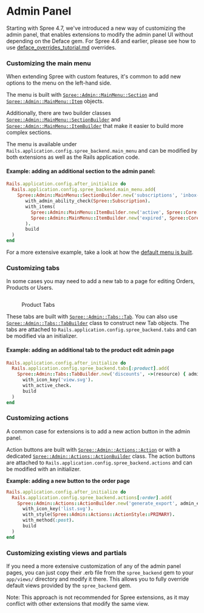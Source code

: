 # Admin Panel

Starting with Spree 4.7, we've introduced a new way of customizing the admin panel, that enables extensions to modify the admin panel UI without depending on the Deface gem. For Spree 4.6 and earlier, please see how to use [deface\_overrides\_tutorial.md](../advanced/deface\_overrides\_tutorial.md "mention") overrides.

### Customizing the main menu

When extending Spree with custom features, it's common to add new options to the menu on the left-hand side.&#x20;

The menu is built with [`Spree::Admin::MainMenu::Section`](https://github.com/spree/spree\_backend/blob/main/app/models/spree/admin/main\_menu/section.rb) and [`Spree::Admin::MainMenu::Item`](https://github.com/spree/spree\_backend/blob/main/app/models/spree/admin/main\_menu/item.rb) objects.&#x20;

Additionally, there are two builder classes [`Spree::Admin::MainMenu::SectionBuilder`](https://github.com/spree/spree\_backend/blob/main/app/models/spree/admin/main\_menu/section\_builder.rb) and [`Spree::Admin::MainMenu::ItemBuilder`](https://github.com/spree/spree\_backend/blob/main/app/models/spree/admin/main\_menu/item\_builder.rb) that make it easier to build more complex sections.

The menu is available under `Rails.application.config.spree_backend.main_menu` and can be modified by both extensions as well as the Rails application code.

#### Example: adding an additional section to the admin panel:

```ruby
Rails.application.config.after_initialize do
  Rails.application.config.spree_backend.main_menu.add(
    Spree::Admin::MainMenu::SectionBuilder.new('subscriptions', 'inbox-fill.svg').
       with_admin_ability_check(Spree::Subscription).
       with_items(
         Spree::Admin::MainMenu::ItemBuilder.new('active', Spree::Core::Engine.routes.url_helpers.admin_active_subsciptions_path).build,
         Spree::Admin::MainMenu::ItemBuilder.new('expired', Spree::Core::Engine.routes.url_helpers.admin_expired_subsciptions_path).build
       ).
       build
  )
end
```

For a more extensive example, take a look at how the [default menu is built](https://github.com/spree/spree\_backend/blob/main/app/models/spree/admin/main\_menu/default\_configuration\_builder.rb).

### Customizing tabs

In some cases you may need to add a new tab to a page for editing Orders, Products or Users.

<figure><img src="../.gitbook/assets/Screenshot 2023-10-31 at 18.57.13.png" alt=""><figcaption><p>Product Tabs</p></figcaption></figure>

These tabs are built with [`Spree::Admin::Tabs::Tab`](https://github.com/spree/spree\_backend/blob/main/app/models/spree/admin/tabs/tab.rb). You can also use [`Spree::Admin::Tabs::TabBuilder`](https://github.com/spree/spree\_backend/blob/main/app/models/spree/admin/tabs/tab\_builder.rb) class to construct new Tab objects. The tabs are attached to `Rails.application.config.spree_backend.tabs` and can be modified via an initializer.

#### Example: adding an additional tab to the product edit admin page

```ruby
Rails.application.config.after_initialize do
  Rails.application.config.spree_backend.tabs[:product].add(
    Spree::Admin::Tabs::TabBuilder.new('discounts', ->(resource) { admin_product_discounts_path(product) }).
      with_icon_key('view.svg').
      with_active_check.
      build
  )
end
```

### Customizing actions

A common case for extensions is to add a new action button in the admin panel.&#x20;

Action buttons are built with [`Spree::Admin::Actions::Action`](https://github.com/spree/spree\_backend/blob/main/app/models/spree/admin/actions/action.rb) or with a dedicated [`Spree::Admin::Actions::ActionBuilder`](https://github.com/spree/spree\_backend/blob/main/app/models/spree/admin/actions/action\_builder.rb) class. The action buttons are attached to `Rails.application.config.spree_backend.actions` and can be modified with an initializer.

**Example: adding a new button to the order page**

```ruby
Rails.application.config.after_initialize do
  Rails.application.config.spree_backend.actions[:order].add(
    Spree::Admin::Actions::ActionBuilder.new('generate_export', admin_export_orders_path).
      with_icon_key('list.svg').
      with_style(Spree::Admin::Actions::ActionStyle::PRIMARY).
      with_method(:post).
      build
  )
end
```

### Customizing existing views and partials

If you need a more extensive customization of any of the admin panel pages, you can just copy their .erb file from the `spree_backend` gem to your `app/views/` directory and modify it there. This allows you to fully override default views provided by the `spree_backend` gem.

<Note>
  Note: This approach is not recommended for Spree extensions, as it may conflict with other extensions that modify the same view.
</Note>